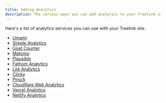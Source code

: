 ```yaml
---
title: Adding Analytics
description: The various ways you can add analytics to your Treelink site at a fraction of the cost Linktree charges.
---
```


Here's a list of analytics services you can use with your Treelink site.

- [Umami](https://umami.is/)
- [Simple Analytics](https://www.simpleanalytics.com)
- [Goat Counter](https://goatcounter.com)
- [Matomo](https://github.com/matomo-org/matomo)
- [Plausible](https://plausible.io)
- [Fathom Analytics](https://usefathom.com/pricing)
- [Lite Analytics](https://liteanalytics.com/#pricing)
- [Clicky](https://clicky.com/help/pricing)
- [Pirsch](https://pirsch.io/pricing)
- [Cloudflare Web Analytics](https://www.cloudflare.com/en-ca/web-analytics/)
- [Vercel Analytics](https://vercel.com/docs/observability/monitoring)
- [Netlify Analytics](https://www.netlify.com/platform/core/analytics/)
